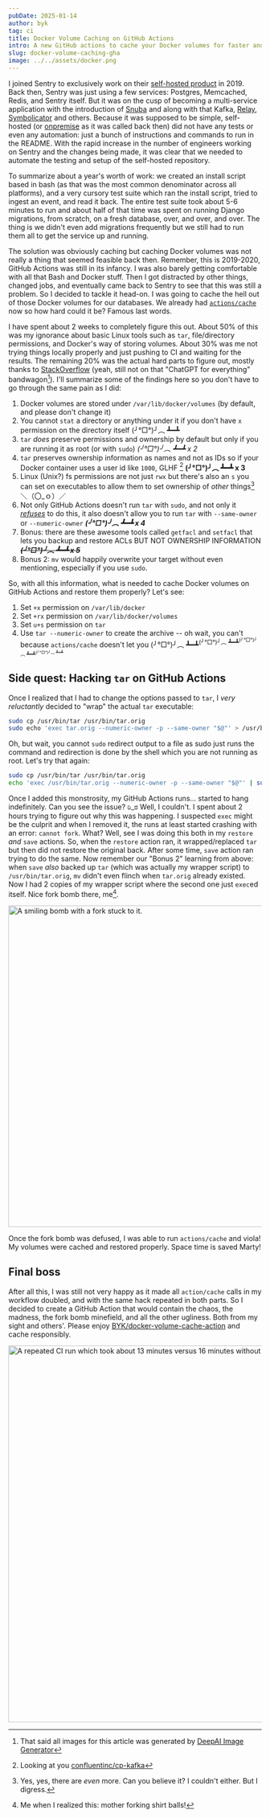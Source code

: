 ```yaml
---
pubDate: 2025-01-14
author: byk
tag: ci
title: Docker Volume Caching on GitHub Actions
intro: A new GitHub actions to cache your Docker volumes for faster and cheaper builds.
slug: docker-volume-caching-gha
image: ../../assets/docker.png
---
```



I joined Sentry to exclusively work on their [self-hosted product](https://github.com/getsentry/self-hosted) in 2019. Back then, Sentry was just using a few services:
Postgres, Memcached, Redis, and Sentry itself. But it was on the cusp of becoming a multi-service application with the introduction of [Snuba](https://github.com/getsentry/snuba)
and along with that Kafka, [Relay](https://github.com/getsentry/relay), [Symbolicator](https://github.com/getsentry/symbolicator) and others. Because it was supposed to be simple,
self-hosted (or [onpremise](https://github.com/getsentry/onpremise/) as it was called back then) did not have any tests or even any automation: just a bunch of instructions and
commands to run in the README. With the rapid increase in the number of engineers working on Sentry and the changes being made, it was clear that we needed to automate the testing
and setup of the self-hosted repository.

To summarize about a year's worth of work: we created an install script based in bash (as that was the most common denominator across all platforms), and a very cursory test suite
which ran the install script, tried to ingest an event, and read it back. The entire test suite took about 5-6 minutes to run and about half of that time was spent on running
Django migrations, from scratch, on a fresh database, over, and over, and over. The thing is we didn't even add migrations frequently but we still had to run them all to get the
service up and running.

The solution was obviously caching but caching Docker volumes was not really a thing that seemed feasible back then. Remember, this is 2019-2020, GitHub Actions was still in its infancy.
I was also barely getting comfortable with all that Bash and Docker stuff. Then I got distracted by other things, changed jobs, and eventually came back to Sentry to see that this was
still a problem. So I decided to tackle it head-on. I was going to cache the hell out of those Docker volumes for our databases.
We already had [`actions/cache`](https://github.com/actions/cache/) now so how hard could it be? Famous last words.

I have spent about 2 weeks to completely figure this out. About 50% of this was my ignorance about basic Linux tools such as `tar`, file/directory permissions, and Docker's
way of storing volumes. About 30% was me not trying things locally properly and just pushing to CI and waiting for the results. The remaining 20% was the actual hard parts to figure
out, mostly thanks to [StackOverflow](https://stackoverflow.com/) (yeah, still not on that "ChatGPT for everything" bandwagon[^1]). I'll summarize some of the findings here so you don't
have to go through the same pain as I did:

1. Docker volumes are stored under `/var/lib/docker/volumes` (by default, and please don't change it)
1. You cannot `stat` a directory or anything under it if you don't have `x` permission on the directory itself (╯°□°)╯︵ ┻━┻
1. `tar` _does_ preserve permissions and ownership by default but only if you are running it as root (or with `sudo`) _(╯°□°)╯︵ ┻━┻ x 2_
1. `tar` preserves ownership information as names and not as IDs so if your Docker container uses a user id like `1000`, GLHF [^2] **(╯°□°)╯︵ ┻━┻ x 3**
1. Linux (Unix?) fs permissions are not just `rwx` but there's also an `s` you can set on executables to allow them to set ownership of _other_ things[^3] ＼（〇_ｏ）／
1. Not only GitHub Actions doesn't run `tar` with `sudo`, and not only it [_refuses_](https://github.com/actions/toolkit/issues/946) to do this, it also doesn't allow you to run `tar` with `--same-owner` or `--numeric-owner` **_(╯°□°)╯︵ ┻━┻ x 4_**
1. Bonus: there are these awesome tools called `getfacl` and `setfacl` that lets you backup and restore ACLs BUT NOT OWNERSHIP INFORMATION ~~**_(╯°□°)╯︵ ┻━┻ x 5_**~~
1. Bonus 2: `mv` would happily overwrite your target without even mentioning, especially if you use `sudo`.

So, with all this information, what is needed to cache Docker volumes on GitHub Actions and restore them properly? Let's see:

1. Set `+x` permission on `/var/lib/docker`
1. Set `+rx` permission on `/var/lib/docker/volumes`
1. Set `u+s` permission on `tar`
1. Use `tar --numeric-owner` to create the archive -- oh wait, you can't because `actions/cache` doesn't let you (╯°□°)╯︵ ┻━┻<sup>(╯°□°)╯︵ ┻━┻<sup>(╯°□°)╯︵ ┻━┻<sup>(╯°□°)╯︵ ┻━┻</sup></sup></sup>

## Side quest: Hacking `tar` on GitHub Actions

Once I realized that I had to change the options passed to `tar`, I _very reluctantly_ decided to "wrap" the actual `tar` executable:

```bash
sudo cp /usr/bin/tar /usr/bin/tar.orig
sudo echo 'exec tar.orig --numeric-owner -p --same-owner "$@"' > /usr/bin/tar
```

Oh, but wait, you cannot `sudo` redirect output to a file as sudo just runs the command and redirection is done by the shell which you are not running as root. Let's try that again:

```bash
sudo cp /usr/bin/tar /usr/bin/tar.orig
echo 'exec /usr/bin/tar.orig --numeric-owner -p --same-owner "$@"' | sudo tee /usr/bin/tar > /dev/null
```

Once I added this monstrosity, my GitHub Actions runs... started to hang indefinitely. Can you see the issue? ಠಿ_ಠ
Well, I couldn't. I spent about 2 hours trying to figure out why this was happening. I suspected `exec` might be the culprit and when I removed it, the runs at least started crashing with an error: `cannot fork`. What?
Well, see I was doing this both in my `restore` _and_ `save` actions. So, when the `restore` action ran, it wrapped/replaced `tar` but then did not restore the original back. After some time, `save` action ran trying to
do the same. Now remember our "Bonus 2" learning from above: when `save` _also_ backed up `tar` (which was actually my wrapper script) to `/usr/bin/tar.orig`, `mv` didn't even flinch when `tar.orig` already existed. Now
I had 2 copies of my wrapper script where the second one just `exec`ed itself. Nice fork bomb there, me[^4].

<Image
    src={forkBomb}
    class="dark:invert"
    width="640"
    alt="A smiling bomb with a fork stuck to it."
  />

Once the fork bomb was defused, I was able to run `actions/cache` and viola! My volumes were cached and restored properly. Space time is saved Marty!

## Final boss

After all this, I was still not very happy as it made all `action/cache` calls in my workflow doubled, and with the same hack repeated in both parts. So I decided to create a GitHub Action that would contain the chaos, the
madness, the fork bomb minefield, and all the other ugliness. Both from my sight and others'. Please enjoy [BYK/docker-volume-cache-action](https://github.com/BYK/docker-volume-cache-action) and cache responsibly.

<Image
    src={ciMinutesSaved}
    width="750"
    alt="A repeated CI run which took about 13 minutes versus 16 minutes without the cache."
  />

[^1]: That said all images for this article was generated by [DeepAI Image Generator](https://deepai.org/machine-learning-model/text2img)
[^2]: Looking at you [confluentinc/cp-kafka](https://hub.docker.com/r/confluentinc/cp-kafka)
[^3]: Yes, yes, there are _even_ more. Can you believe it? I couldn't either. But I digress.
[^4]: Me when I realized this: mother forking shirt balls!
